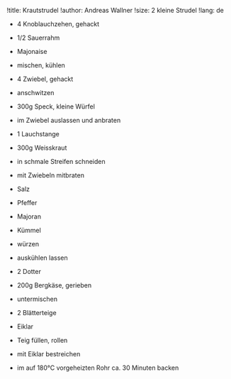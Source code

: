 !title: Krautstrudel
!author: Andreas Wallner
!size: 2 kleine Strudel
!lang: de

* 4 Knoblauchzehen, gehackt
* 1/2 Sauerrahm
* Majonaise
- mischen, kühlen

* 4 Zwiebel, gehackt
- anschwitzen

* 300g Speck, kleine Würfel
- im Zwiebel auslassen und anbraten

* 1 Lauchstange
* 300g Weisskraut
- in schmale Streifen schneiden
- mit Zwiebeln mitbraten

* Salz
* Pfeffer
* Majoran
* Kümmel
- würzen
- auskühlen lassen

* 2 Dotter
* 200g Bergkäse, gerieben
- untermischen

* 2 Blätterteige
* Eiklar
- Teig füllen, rollen
- mit Eiklar bestreichen
- im auf 180°C vorgeheizten Rohr ca. 30 Minuten backen